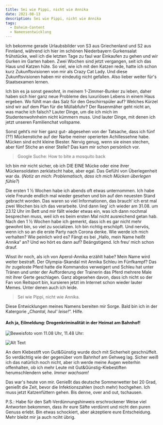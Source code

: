 ```yaml
---
title: Sei wie Pippi, nicht wie Annika
date: 2021-08-13
description: Sei wie Pippi, nicht wie Annika
tags:
  - Daheim-Content
  - Namensentwicklung
---
```


Ich bekomme gerade Urlaubsbilder von S3 aus Griechenland und S2 aus Finnland, während ich hier im schönen Niederbayern Gurkensalat frühstücke, weil ich die letzten Tage
zu faul war Einkaufen zu gehen und wir Gurken im Garten haben. Zwei Wochen sind jetzt vergangen, seit ich das Haus und Katzen hüte. So viel, wie ich mit den Katzen rede, 
hatte ich schon kurz Zukunftsvisionen von mir als Crazy Cat Lady. Und diese Zukunftsvisionen haben mir eindeutig nicht gefallen. Also lieber weiter für's Staatsexamen 
lernen.

Ich bin es ja sonst gewohnt, in meinem 1-Zimmer-Bunker zu leben, daher haben sich hier ganz neue Probleme des luxuriösen Lebens in einem Haus ergeben. Wo fühlt man das Salz 
für den Geschirrspüler auf? Welches Kürzel sind wir auf dem Plan für die Müllabfuhr? Der Rasenmäher geht nicht an, was mache ich falsch? Lauter Dinge, um die ich mich im 
Studentenwohnheim nicht kümmern muss. Und lauter Dinge, mit denen ich jetzt unseren Familienchat vollspame. 

Sonst geht’s mir hier ganz gut- abgesehen von der Tatsache, dass ich fünf (??) Mückenstiche auf der Narbe meiner operierten Achillessehne habe. Mücken sind echt kleine 
Biester. Nervig genug, wenn sie einen stechen, aber fünf Stiche an einer Stelle? Das kam mir schon persönlich vor.

> Google Suche: How to bite a mosquito back 

Ich bin mir nicht sicher, ob ich DIE EINE Mücke oder eine ihrer Mückensoldaten zerklatscht habe, aber egal. Das Gefühl von Überlegenheit war da. (_Notiz an mich: 
Problematisch, dass ich mich Mücken überlegen fühle?_)

Die ersten 1 ½ Wochen habe ich abends oft etwas unternommen. Ich habe viele Freunde endlich mal wieder gesehen und bin auf den neuesten Stand gebracht worden. 
Das waren so viel Informationen, das brauch‘ ich erst mal zwei Wochen bis ich das verarbeite. Und dann lieg' ich wieder am 31.08. um 23.12 Uhr im Bett und mir fällt wieder etwas 
ein, was ich dann nochmal besprechen muss, weil ich es beim ersten Mal nicht ausreichend getan hab.  Nach den 1 ½ Wochen habe ich gemerkt, dass ich es gar nicht mehr gewohnt bin, so viel 
zu socializen. Ich bin richtig erschöpft. Und nervös, wenn ich so an die erste Party nach Corona denke. Wie werde ich mich verhalten? Wie peinlich wird es? Fängt es bei „Hallo, 
mein Name heißt Annika“ an? Und wo hört es dann auf? Beängstigend. Ich freu‘ mich schon drauf. 

Wisst ihr noch, als ich von Aperol-Annika erzählt habe? Mein Name wird weiter bestraft. Der Olympia-Skandal mit Annika Schleu im Fünfkampf? Das ihr zugeloste Pferd hatte 
die Kommandos verweigert und Schleu hat unter Tränen und unter der Aufforderung der Trainerin das Pferd mehrere Male mit ihrer Gerte geschlagen. Ganz abgesehen davon, 
dass ich nicht so der Fan von Reitsport bin, kursieren jetzt im Internet schon wieder lauter Memes. Unter denen auch ich leide.

> Sei wie Pippi, nicht wie Annika. 

Diese Entwicklungen meines Namens bereiten mir Sorge. Bald bin ich in der Katergorie „_Chantal, heul‘ leise!_“. Hilfe. 

#### Ach ja, Eilmeldung: Drogenkriminalität in der Heimat am Bahnhof! 

![Beweisfoto](/images/logo.png)
vom 11.08 Uhr, 11.48 Uhr: 

![Alt Text](https://i.pinimg.com/originals/bc/e3/7d/bce37d919e00b6293f6feae816a5afdf.jpg) 

An dem Klebestift von Gut&Günstig wurde doch mit Sicherheit geschnüffelt. So verdächtig wie der gegenüber vom Bahnhof am Gehweg lag. Sicher weiß ich das natürlich noch 
nicht, aber ich werde meine Augen weiterhin offenhalten, ob ich mehr Leute mit Gut&Günstig-Klebestiften herumschlendern sehe. _Immer wachsam!_

Das war's heute von mir. Genießt das deutsche Sommerwetter bei 20 Grad, genießt die Zeit, bevor die Infektionszahlen (noch mehr) hochgehen. 
Ich muss jetzt Katzenfüttern gehen. Bis denne, over and out, tschausen. 

P.S.: Habe für den Saft-Verdünnungshinweis erschrockener Weise viel Antworten bekommen, dass ihr eure Säfte verdünnt und nicht den puren Genuss erlebt. Bin etwas schockiert, 
aber akzeptiere eure Entscheidung. Mehr bleibt mir ja auch nciht übrig. 

